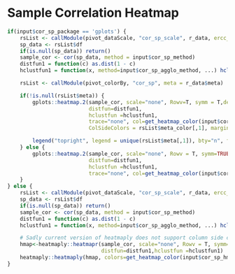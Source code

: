 
# Sample Correlation Heatmap

```r
if(input$cor_sp_package == 'gplots') {
    rsList <- callModule(pivot_dataScale, "cor_sp_scale", r_data, ercc_iso = FALSE)
    sp_data <- rsList$df
    if(is.null(sp_data)) return()
    sample_cor <- cor(sp_data, method = input$cor_sp_method)
    distfun1 = function(c) as.dist(1 - c)
    hclustfun1 = function(x, method=input$cor_sp_agglo_method, ...) hclust(x, method=method, ...)

    rsList <- callModule(pivot_colorBy, "cor_sp", meta = r_data$meta)

    if(!is.null(rsList$meta)) {
        gplots::heatmap.2(sample_cor, scale="none", Rowv=T, symm = T,dendrogram="both",
                          distfun=distfun1,
                          hclustfun =hclustfun1,
                          trace="none", col=get_heatmap_color(input$cor_sp_hmcolor), key.par=list(cex.axis=0.7), key.title=NA, key.xlab="  ", key.ylab=NA, keysize=1, density.info="density", revC=T,
                          ColSideColors = rsList$meta_color[,1], margins = c(10,15))

        legend("topright", legend = unique(rsList$meta[,1]), bty="n", fill = unique(rsList$meta_color[,1]), text.col = unique(rsList$meta_color[,1]), border=FALSE, y.intersp = 1.2, cex = 0.9)
    } else {
        gplots::heatmap.2(sample_cor, scale="none", Rowv = T, symm=TRUE, dendrogram="both",
                          distfun=distfun1,
                          hclustfun =hclustfun1,
                          trace="none", col=get_heatmap_color(input$cor_sp_hmcolor), key.par=list(cex.axis=1), key.title=NA, key.xlab="  ", key.ylab=NA, keysize=1, density.info="density", revC=T, margins=c(8,6))
    }
} else {
    rsList <- callModule(pivot_dataScale, "cor_sp_scale", r_data, ercc_iso = FALSE)
    sp_data <- rsList$df
    if(is.null(sp_data)) return()
    sample_cor <- cor(sp_data, method = input$cor_sp_method)
    distfun1 = function(c) as.dist(1 - c)
    hclustfun1 = function(x, method=input$cor_sp_agglo_method, ...) hclust(x, method=method, ...)

    # Sadly current version of heatmaply does not support column side coloring... advantage compared to d3heatmap is speed...
    hmap<-heatmaply::heatmapr(sample_cor, scale="none", Rowv = T, symm=TRUE, dendrogram="both", revC=T,
                              distfun=distfun1,hclustfun =hclustfun1)
    heatmaply::heatmaply(hmap, colors=get_heatmap_color(input$cor_sp_hmcolor))
}
        
```


